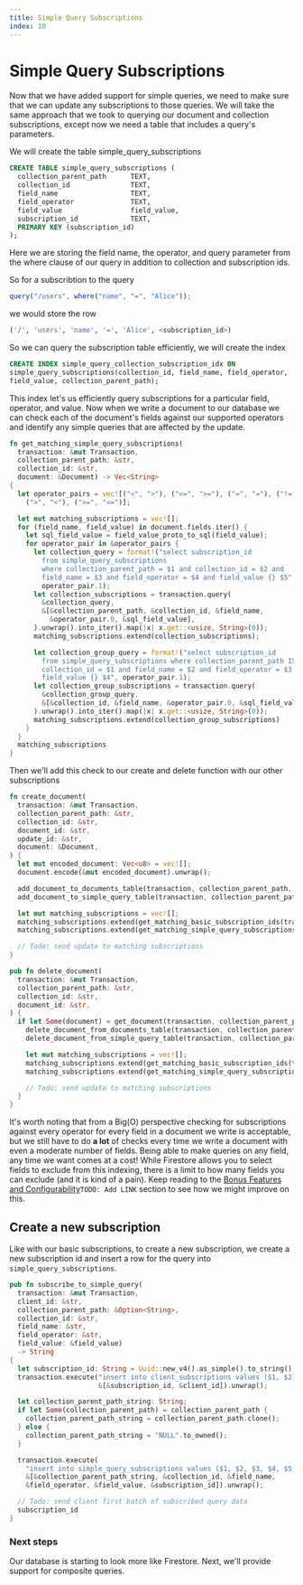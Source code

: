 ```yaml
---
title: Simple Query Subscriptions
index: 10
---
```

# Simple Query Subscriptions

Now that we have added support for simple queries, we need to make sure that we
can update any subscriptions to those queries. We will take the same approach
that we took to querying our document and collection subscriptions, except now
we need a table that includes a query's parameters.

We will create the table simple_query_subscriptions

```sql
CREATE TABLE simple_query_subscriptions (
  collection_parent_path      TEXT,
  collection_id               TEXT,
  field_name                  TEXT,
  field_operator              TEXT,
  field_value                 field_value,
  subscription_id             TEXT,
  PRIMARY KEY (subscription_id)
);
```

Here we are storing the field name, the operator, and query parameter from the
where clause of our query in addition to collection and subscription ids.

So for a subscribtion to the query

```typescript
query("/users", where("name", "=", "Alice"));
```

we would store the row

```sql
('/', 'users', 'name', '=', 'Alice', <subscription_id>)
```

So we can query the subscription table efficiently, we will create the index

```sql
CREATE INDEX simple_query_collection_subscription_idx ON
simple_query_subscriptions(collection_id, field_name, field_operator, 
field_value, collection_parent_path);
```

This index let's us efficiently query subscriptions for a particular field,
operator, and value. Now when we write a document to our database we can check
each of the document's fields against our supported operators and identify any
simple queries that are affected by the update.

```rust
fn get_matching_simple_query_subscriptions(
  transaction: &mut Transaction,
  collection_parent_path: &str,
  collection_id: &str,
  document: &Document) -> Vec<String>
{
  let operator_pairs = vec![("<", ">"), ("<=", ">="), ("=", "="), ("!=", "!="), 
    (">", "<"), (">=", "<=")];

  let mut matching_subscriptions = vec![];
  for (field_name, field_value) in document.fields.iter() {
    let sql_field_value = field_value_proto_to_sql(field_value);
    for operator_pair in &operator_pairs {
      let collection_query = format!("select subscription_id 
        from simple_query_subscriptions 
        where collection_parent_path = $1 and collection_id = $2 and 
        field_name = $3 and field_operator = $4 and field_value {} $5", 
        operator_pair.1);
      let collection_subscriptions = transaction.query(
        &collection_query,
        &[&collection_parent_path, &collection_id, &field_name, 
          &operator_pair.0, &sql_field_value],
      ).unwrap().into_iter().map(|x| x.get::<usize, String>(0));
      matching_subscriptions.extend(collection_subscriptions);

      let collection_group_query = format!("select subscription_id 
        from simple_query_subscriptions where collection_parent_path IS NULL and 
        collection_id = $1 and field_name = $2 and field_operator = $3 and 
        field_value {} $4", operator_pair.1);
      let collection_group_subscriptions = transaction.query(
        &collection_group_query,
        &[&collection_id, &field_name, &operator_pair.0, &sql_field_value],
      ).unwrap().into_iter().map(|x| x.get::<usize, String>(0));
      matching_subscriptions.extend(collection_group_subscriptions)
    }
  }
  matching_subscriptions
}
```

Then we'll add this check to our create and delete function with our other
subscriptions

```rust focus=17
fn create_document(
  transaction: &mut Transaction,
  collection_parent_path: &str,
  collection_id: &str,
  document_id: &str,
  update_id: &str,
  document: &Document,
) {
  let mut encoded_document: Vec<u8> = vec![];
  document.encode(&mut encoded_document).unwrap();

  add_document_to_documents_table(transaction, collection_parent_path, collection_id, document_id, update_id, &encoded_document);
  add_document_to_simple_query_table(transaction, collection_parent_path, collection_id, document_id, document);

  let mut matching_subscriptions = vec![];
  matching_subscriptions.extend(get_matching_basic_subscription_ids(transaction, collection_parent_path, collection_id, document_id).into_iter());
  matching_subscriptions.extend(get_matching_simple_query_subscriptions(transaction, collection_parent_path, collection_id, document).into_iter());

  // Todo: send update to matching subscriptions
}
```

```rust focus=13
pub fn delete_document(
  transaction: &mut Transaction,
  collection_parent_path: &str,
  collection_id: &str,
  document_id: &str,
) {
  if let Some(document) = get_document(transaction, collection_parent_path, collection_id, document_id) {
    delete_document_from_documents_table(transaction, collection_parent_path, collection_id, document_id);
    delete_document_from_simple_query_table(transaction, collection_parent_path, collection_id, document_id);

    let mut matching_subscriptions = vec![];
    matching_subscriptions.extend(get_matching_basic_subscription_ids(transaction, collection_parent_path, collection_id, document_id).into_iter());
    matching_subscriptions.extend(get_matching_simple_query_subscriptions(transaction, collection_parent_path, collection_id, &document).into_iter());

    // Todo: send update to matching subscriptions
  }
}
```

It's worth noting that from a Big(O) perspective checking for subscriptions
against every operator for every field in a document we write is acceptable, but
we still have to do **a lot** of checks every time we write a document with even
a moderate number of fields. Being able to make queries on any field, any time
we want comes at a cost! While Firestore allows you to select fields to exclude
from this indexing, there is a limit to how many fields you can exclude (and it
is kind of a pain). Keep reading to the [Bonus Features and Configurability]()`TODO: Add LINK`
section to see how we might improve on this.

## Create a new subscription

Like with our basic subscriptions, to create a new subscription, we create a new subscription id
and insert a row for the query into `simple_query_subscriptions`.

```rust
pub fn subscribe_to_simple_query(
  transaction: &mut Transaction,
  client_id: &str,
  collection_parent_path: &Option<String>,
  collection_id: &str,
  field_name: &str,
  field_operator: &str,
  field_value: &field_value)
  -> String
{
  let subscription_id: String = Uuid::new_v4().as_simple().to_string();
  transaction.execute("insert into client_subscriptions values ($1, $2)",
                      &[&subscription_id, &client_id]).unwrap();

  let collection_parent_path_string: String;
  if let Some(collection_parent_path) = collection_parent_path {
    collection_parent_path_string = collection_parent_path.clone();
  } else {
    collection_parent_path_string = "NULL".to_owned();
  }

  transaction.execute(
    "insert into simple_query_subscriptions values ($1, $2, $3, $4, $5, $6)",
    &[&collection_parent_path_string, &collection_id, &field_name, 
    &field_operator, &field_value, &subscription_id]).unwrap();

  // Todo: send client first batch of subscribed query data
  subscription_id
}
```

### Next steps

Our database is starting to look more like Firestore. Next, we'll provide
support for composite queries.
